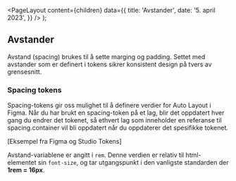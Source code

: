 
<Meta
  title='Avstander'
  description='Beskrivelse'
/>

  <PageLayout
    content={children}
    data={{
      title: 'Avstander',
      date: '5. april 2023',
    }}
  />
);

## Avstander

Avstand (spacing) brukes til å sette marging og padding. Settet med avstander som er definert i tokens sikrer konsistent design på tvers av grensesnitt.

### Spacing tokens

<TokenList
  type='size'
  token='fds-sizing'
/>

Spacing-tokens gir oss mulighet til å definere verdier for Auto Layout i Figma. Når du har brukt en spacing-token på et lag, blir det oppdatert hver gang du endrer det tokenet, så ethvert lag som inneholder en referanse til spacing.container vil bli oppdatert når du oppdaterer det spesifikke tokenet.

[Eksempel fra Figma og Studio Tokens]

Avstand-variablene er angitt i `rem`. Denne verdien er relativ til html-elementet sin `font-size`,
og tar utgangspunkt i den vanligste standarden der **1rem = 16px**.
